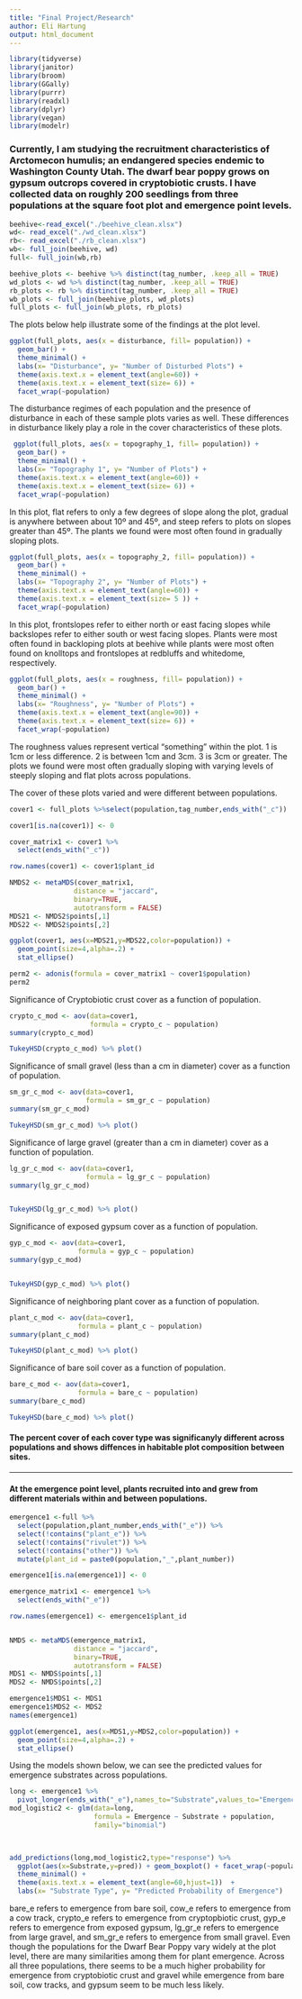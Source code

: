 ```yaml
---
title: "Final Project/Research"
author: Eli Hartung
output: html_document 
---
```


```r
library(tidyverse)
library(janitor)
library(broom)
library(GGally)
library(purrr)
library(readxl)
library(dplyr)
library(vegan)
library(modelr)
```

### Currently, I am studying the recruitment characteristics of Arctomecon humulis; an endangered species endemic to Washington County Utah.  The dwarf bear poppy grows on gypsum outcrops covered in cryptobiotic crusts.  I have collected data on roughly 200 seedlings from three populations at the square foot plot and emergence point levels.  

```r
beehive<-read_excel("./beehive_clean.xlsx")
wd<- read_excel("./wd_clean.xlsx")
rb<- read_excel("./rb_clean.xlsx")
wb<- full_join(beehive, wd)
full<- full_join(wb,rb)

beehive_plots <- beehive %>% distinct(tag_number, .keep_all = TRUE)
wd_plots <- wd %>% distinct(tag_number, .keep_all = TRUE)
rb_plots <- rb %>% distinct(tag_number, .keep_all = TRUE)
wb_plots <- full_join(beehive_plots, wd_plots)
full_plots <- full_join(wb_plots, rb_plots)
```

  The plots below help illustrate some of the findings at the plot level.
 
```r
ggplot(full_plots, aes(x = disturbance, fill= population)) + 
  geom_bar() +
  theme_minimal() +
  labs(x= "Disturbance", y= "Number of Disturbed Plots") +
  theme(axis.text.x = element_text(angle=60)) +
  theme(axis.text.x = element_text(size= 6)) +
  facet_wrap(~population)
```

   The disturbance regimes of each population and the presence of disturbance in each of these sample plots varies as well.  These differences in disturbance likely play a role in the cover characteristics of these plots.  
  
```r
 ggplot(full_plots, aes(x = topography_1, fill= population)) + 
  geom_bar() +
  theme_minimal() +
  labs(x= "Topography 1", y= "Number of Plots") +
  theme(axis.text.x = element_text(angle=60)) +
  theme(axis.text.x = element_text(size= 6)) +
  facet_wrap(~population)
```
 
   In this plot, flat refers to only a few degrees of slope along the plot, gradual is anywhere between about 10º and 45º, and steep refers to plots on slopes greater than 45º.  The plants we found were most often found in gradually sloping plots.  
  
```r
ggplot(full_plots, aes(x = topography_2, fill= population)) + 
  geom_bar() +
  theme_minimal() +
  labs(x= "Topography 2", y= "Number of Plots") +
  theme(axis.text.x = element_text(angle=60)) +
  theme(axis.text.x = element_text(size= 5 )) +
  facet_wrap(~population)
```
 
   In this plot, frontslopes refer to either north or east facing slopes while backslopes refer to either south or west facing slopes.  Plants were most often found in backloping plots at beehive while plants were most often found on knolltops and frontslopes at redbluffs and whitedome, respectively.  
  
```r
ggplot(full_plots, aes(x = roughness, fill= population)) + 
  geom_bar() +
  theme_minimal() +
  labs(x= "Roughness", y= "Number of Plots") +
  theme(axis.text.x = element_text(angle=90)) +
  theme(axis.text.x = element_text(size= 6)) +
  facet_wrap(~population)
```

  The roughness values represent vertical "something" within the plot.  1 is 1cm or less difference.  2 is between 1cm and 3cm. 3 is 3cm or greater.  The plots we found were most often gradually sloping with varying levels of steeply sloping and flat plots across populations.  
 

  The cover of these plots varied and were different between populations.
 
```r
cover1 <- full_plots %>%select(population,tag_number,ends_with("_c"))

cover1[is.na(cover1)] <- 0

cover_matrix1 <- cover1 %>% 
  select(ends_with("_c"))

row.names(cover1) <- cover1$plant_id

NMDS2 <- metaMDS(cover_matrix1,
                distance = "jaccard",
                binary=TRUE,
                autotransform = FALSE)
MDS21 <- NMDS2$points[,1]
MDS22 <- NMDS2$points[,2]

```

```r
ggplot(cover1, aes(x=MDS21,y=MDS22,color=population)) +
  geom_point(size=4,alpha=.2) +
  stat_ellipse()

perm2 <- adonis(formula = cover_matrix1 ~ cover1$population)
perm2

```


  Significance of Cryptobiotic crust cover as a function of population.
```r
crypto_c_mod <- aov(data=cover1,
                    formula = crypto_c ~ population)
summary(crypto_c_mod)

```

```r
TukeyHSD(crypto_c_mod) %>% plot()
```


 Significance of small gravel (less than a cm in diameter) cover as a function of population.
```r
sm_gr_c_mod <- aov(data=cover1,
                   formula = sm_gr_c ~ population)
summary(sm_gr_c_mod)


```

```r
TukeyHSD(sm_gr_c_mod) %>% plot()
```



  Significance of large gravel (greater than a cm in diameter) cover as a function of population.
```r
lg_gr_c_mod <- aov(data=cover1,
                   formula = lg_gr_c ~ population)
summary(lg_gr_c_mod)



```

```r
TukeyHSD(lg_gr_c_mod) %>% plot()
```

  Significance of exposed gypsum cover as a function of population.
```r
gyp_c_mod <- aov(data=cover1,
                 formula = gyp_c ~ population)
summary(gyp_c_mod)



```

```r
TukeyHSD(gyp_c_mod) %>% plot()
```


   Significance of neighboring plant cover as a function of population.
```r
plant_c_mod <- aov(data=cover1,
                 formula = plant_c ~ population)
summary(plant_c_mod)


```
 
```r
TukeyHSD(plant_c_mod) %>% plot()
```
 
   Significance of bare soil cover as a function of population.
```r
bare_c_mod <- aov(data=cover1,
                 formula = bare_c ~ population)
summary(bare_c_mod)
```

```r
TukeyHSD(bare_c_mod) %>% plot()
```


####  The percent cover of each cover type was significanyly different across populations and shows diffences in habitable plot composition between sites.  

___

#### At the emergence point level, plants recruited into and grew from different materials within and between populations.

```r
emergence1 <-full %>% 
  select(population,plant_number,ends_with("_e")) %>% 
  select(!contains("plant_e")) %>% 
  select(!contains("rivulet")) %>% 
  select(!contains("other")) %>% 
  mutate(plant_id = paste0(population,"_",plant_number)) 

emergence1[is.na(emergence1)] <- 0

emergence_matrix1 <- emergence1 %>% 
  select(ends_with("_e"))

row.names(emergence1) <- emergence1$plant_id


NMDS <- metaMDS(emergence_matrix1,
                distance = "jaccard",
                binary=TRUE,
                autotransform = FALSE)
MDS1 <- NMDS$points[,1]
MDS2 <- NMDS$points[,2]

emergence1$MDS1 <- MDS1
emergence1$MDS2 <- MDS2
names(emergence1)

```

```r
ggplot(emergence1, aes(x=MDS1,y=MDS2,color=population)) +
  geom_point(size=4,alpha=.2) +
  stat_ellipse()

```
 
 Using the models shown below, we can see the predicted values for emergence substrates across populations.  
```r
long <- emergence1 %>% 
  pivot_longer(ends_with("_e"),names_to="Substrate",values_to="Emergence") 
mod_logistic2 <- glm(data=long,
                     formula = Emergence ~ Substrate + population,
                     family="binomial")

 

add_predictions(long,mod_logistic2,type="response") %>% 
  ggplot(aes(x=Substrate,y=pred)) + geom_boxplot() + facet_wrap(~population) +
  theme_minimal() +
  theme(axis.text.x = element_text(angle=60,hjust=1))  + 
  labs(x= "Substrate Type", y= "Predicted Probability of Emergence")

```
bare_e refers to emergence from bare soil, cow_e refers to emergence from a cow track, crypto_e refers to emergence from cryptopbiotic crust, gyp_e refers to emergence from exposed gypsum, lg_gr_e refers to emergence from large gravel, and sm_gr_e refers to emergence from small gravel.  Even though the populations for the Dwarf Bear Poppy vary widely at the plot level, there are many similarities among them for plant emergence.  Across all three populations, there seems to be a much higher probability for emergence from cryptobiotic crust and gravel while emergence from bare soil, cow tracks, and gypsum seem to be much less likely. 
 